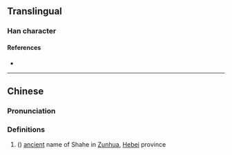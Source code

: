 {{character info}}
==Translingual==

===Han character===
{{Han char|rn=85|rad=水|as=18|sn=21|four=36114|canj=EWWG|ids=⿰氵壘}}

====References====
* {{Han ref|kx=0662.180|dkj=18742|dj=1071.200|hdz=31792.110|uh=7045|ud=28741|bh=F5D8|bd=62936}}

----

==Chinese==
{{zh-forms}}

===Pronunciation===
{{zh-pron
|m=lěi
|c=leoi5
|mc=
|oc=
|ma=
|cat=pn
}}

===Definitions===
{{zh-hanzi}}

# ({{zh-only|灅水}}) [[ancient]] name of Shahe in [[w:Zunhua|Zunhua]], [[Hebei]] province